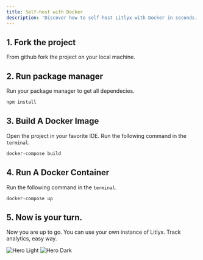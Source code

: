 ```yaml
---
title: Self-host with Docker
description: 'Discover how to self-host Litlyx with Docker in seconds.'
---
```




## 1. Fork the project

From github fork the project on your local machine.


## 2. Run package manager

Run your package manager to get all dependecies.

```bash npm
npm install
```


## 3. Build A Docker Image

Open the project in your favorite IDE. Run the following command in the `terminal`.

```bash docker
docker-compose build
```

## 4. Run A Docker Container

Run the following command in the `terminal`.

```bash docker
docker-compose up
```

## 5. Now is your turn.

Now you are up to go. You can use your own instance of Litlyx. Track analytics, easy way.

<img
  className="block dark:hidden"
  src="/images/hero-light.svg"
  alt="Hero Light"
/>
<img
  className="hidden dark:block"
  src="/images/hero-dark.svg"
  alt="Hero Dark"
/>